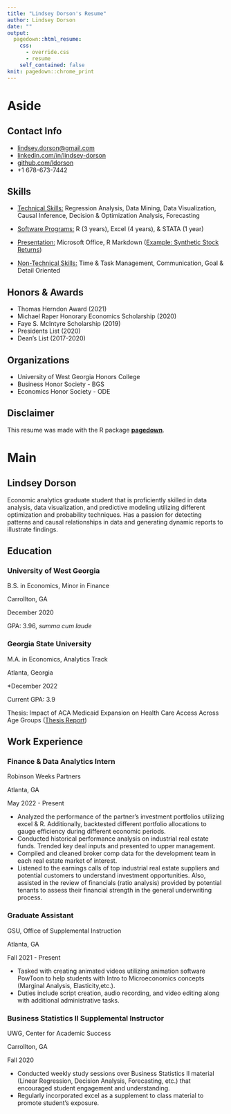 ```yaml
---
title: "Lindsey Dorson's Resume"
author: Lindsey Dorson
date: ""
output:
  pagedown::html_resume:
    css:
      - override.css
      - resume
    self_contained: false
knit: pagedown::chrome_print
---
```


# Aside

## Contact Info {#contact}

-   <i class="fa fa-envelope"></i> [lindsey.dorson\@gmail.com](mailto:lindsey.dorson@gmail.com){.email}
-   <i class="fa fa-linkedin"></i> [linkedin.com/in/lindsey-dorson](https://www.linkedin.com/in/lindsey-dorson)
-   <i class="fa fa-github"></i> [github.com/ldorson](https://github.com/ldorson)
-   <i class="fa fa-phone"></i> +1 678-673-7442

## Skills {#skills}

-   [Technical Skills:]{.underline} Regression Analysis, Data Mining, Data Visualization, Causal Inference, Decision & Optimization Analysis, Forecasting

-   [Software Programs:]{.underline} R (3 years), Excel (4 years), & STATA (1 year)

-   [Presentation:]{.underline} Microsoft Office, R Markdown ([Example: Synthetic Stock Returns](https://github.com/ldorson/Financial-Econometrics))

-   [Non-Technical Skills:]{.underline} Time & Task Management, Communication, Goal & Detail Oriented

## Honors & Awards {#honors}

-   Thomas Herndon Award (2021)
-   Michael Raper Honorary Economics Scholarship (2020)
-   Faye S. McIntyre Scholarship (2019)
-   Presidents List (2020)
-   Dean's List (2017-2020)

## Organizations {#organ}

-   University of West Georgia Honors College
-   Business Honor Society - BGS
-   Economics Honor Society - ODE

## Disclaimer {#disclaimer}

This resume was made with the R package [**pagedown**](https://github.com/rstudio/pagedown).

# Main

## Lindsey Dorson {#title}

Economic analytics graduate student that is proficiently skilled in data analysis, data visualization, and predictive modeling utilizing different optimization and probability techniques. Has a passion for detecting patterns and causal relationships in data and generating dynamic reports to illustrate findings.

## Education {data-icon="graduation-cap" data-concise="true"}

### University of West Georgia

B.S. in Economics, Minor in Finance

Carrollton, GA

December 2020

GPA: 3.96, *summa cum laude*

### Georgia State University

M.A. in Economics, Analytics Track

Atlanta, Georgia

\*December 2022

Current GPA: 3.9

Thesis: Impact of ACA Medicaid Expansion on Health Care Access Across Age Groups ([Thesis Report](https://github.com/ldorson/Capstone-ACA/blob/2362825a6bee10058f9d777fcb5365aa65c3b081/GSU%20Capstone%20Report.pdf))

## Work Experience {data-icon="laptop"}

### Finance & Data Analytics Intern

Robinson Weeks Partners

Atlanta, GA

May 2022 - Present

-   Analyzed the performance of the partner's investment portfolios utilizing excel & R. Additionally, backtested different portfolio allocations to gauge efficiency during different economic periods.
-   Conducted historical performance analysis on industrial real estate funds. Trended key deal inputs and presented to upper management.
-   Compiled and cleaned broker comp data for the development team in each real estate market of interest.
-   Listened to the earnings calls of top industrial real estate suppliers and potential customers to understand investment opportunities. Also, assisted in the review of financials (ratio analysis) provided by potential tenants to assess their financial strength in the general underwriting process.

### Graduate Assistant

GSU, Office of Supplemental Instruction

Atlanta, GA

Fall 2021 - Present

-   Tasked with creating animated videos utilizing animation software PowToon to help students with Intro to Microeconomics concepts (Marginal Analysis, Elasticity,etc.).
-   Duties include script creation, audio recording, and video editing along with additional administrative tasks.

### Business Statistics II Supplemental Instructor

UWG, Center for Academic Success

Carrollton, GA

Fall 2020

-   Conducted weekly study sessions over Business Statistics II material (Linear Regression, Decision Analysis, Forecasting, etc.) that encouraged student engagement and understanding.
-   Regularly incorporated excel as a supplement to class material to promote student's exposure.
